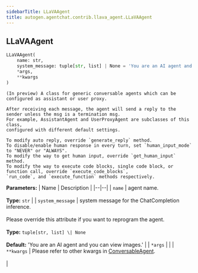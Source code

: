```yaml
---
sidebarTitle: LLaVAAgent
title: autogen.agentchat.contrib.llava_agent.LLaVAAgent
---
```

<h2 id="autogen.agentchat.contrib.llava_agent.LLaVAAgent" class="doc doc-heading">
    <code class="doc-symbol doc-symbol-heading doc-symbol-class"></code>
    <span class="doc doc-object-name doc-class-name">LLaVAAgent</span>
    <a href="#autogen.agentchat.contrib.llava_agent.LLaVAAgent" class="headerlink" title="Permanent link"></a>
</h2>

```python
LLaVAAgent(
    name: str,
    system_message: tuple[str, list] | None = 'You are an AI agent and you can view images.',
    *args,
    **kwargs
)
```

    (In preview) A class for generic conversable agents which can be configured as assistant or user proxy.
    
    After receiving each message, the agent will send a reply to the sender unless the msg is a termination msg.
    For example, AssistantAgent and UserProxyAgent are subclasses of this class,
    configured with different default settings.
    
    To modify auto reply, override `generate_reply` method.
    To disable/enable human response in every turn, set `human_input_mode` to "NEVER" or "ALWAYS".
    To modify the way to get human input, override `get_human_input` method.
    To modify the way to execute code blocks, single code block, or function call, override `execute_code_blocks`,
    `run_code`, and `execute_function` methods respectively.

<b>Parameters:</b>
| Name | Description |
|--|--|
| `name` | agent name.<br/><br/>**Type:** `str` |
| `system_message` | system message for the ChatCompletion inference.<br/><br/>Please override this attribute if you want to reprogram the agent.<br/><br/>**Type:** `tuple[str, list] \| None`<br/><br/>**Default:** 'You are an AI agent and you can view images.' |
| `*args` |  |
| `**kwargs` | Please refer to other kwargs in [ConversableAgent](../conversable_agent#init).<br/><br/> |